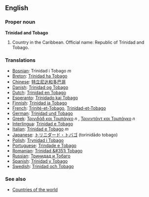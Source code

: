 ==English==
{{Wikipedia}}
===Proper noun===
'''Trinidad and Tobago'''
# Country in the Caribbean. Official name: Republic of Trinidad and Tobago.

===Translations===

*[[Bosnian]]: Trinidad i Tobago ''m''
*[[Breton]]: [[Trinidad ha Tobago]]
*[[Chinese]]: [[特立尼达和多巴哥]]
*[[Danish]]: [[Trinidad og Tobago]]
*[[Dutch]]: [[Trinidad en Tobago]]
*[[Esperanto]]: [[Trinidado kaj Tobago]]
*[[Finnish]]: [[Trinidad ja Tobago]]
*[[French]]: [[Trinité-et-Tobago]], [[Trinidad-et-Tobago]]
*[[German]]: [[Trinidad und Tobago]]
*[[Greek]]: [[Τρινιδάδ και Τομπάγκο]] ''n'' , [[Τρινιντάντ και Τομπάγκο]] ''n''
*[[Interlingua]]: [[Trinidad e Tobago]]
*[[Italian]]: [[Trinidad e Tobago]] ''m''
*[[Japanese]]: [[トリニダード・トバゴ]] (torinidādo tobago)
*[[Polish]]: [[Trynidad i Tobago]]
*[[Portuguese]]: [[Trindade e Tobago]]
*[[Romanian]]: [[Trinidad &#351i Tobago]]
*[[Russian]]: [[Тринидад и Тобаго]]
*[[Spanish]]: [[Trinidad y Tobago]]
*[[Swedish]]: [[Trinidad och Tobago]]

===See also===
* [[Countries of the world]]